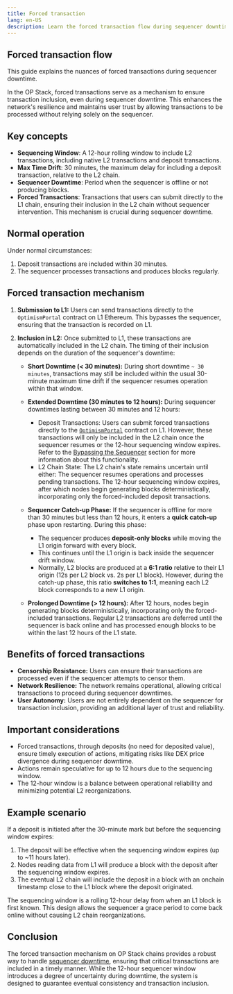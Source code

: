 ```yaml
---
title: Forced transaction
lang: en-US
description: Learn the forced transaction flow during sequencer downtime.
---
```



## Forced transaction flow

This guide explains the nuances of forced transactions during sequencer downtime.

In the OP Stack, forced transactions serve as a mechanism to ensure transaction inclusion, even during sequencer downtime.
This enhances the network's resilience and maintains user trust by allowing transactions to be processed without relying solely on the sequencer.

## Key concepts

*   **Sequencing Window**: A 12-hour rolling window to include L2 transactions, including native L2 transactions and deposit transactions.
*   **Max Time Drift**: 30 minutes, the maximum delay for including a deposit transaction, relative to the L2 chain.
*   **Sequencer Downtime**: Period when the sequencer is offline or not producing blocks.
*   **Forced Transactions**: Transactions that users can submit directly to the L1 chain, ensuring their inclusion in the L2 chain without sequencer intervention.
    This mechanism is crucial during sequencer downtime.

## Normal operation

Under normal circumstances:

1.  Deposit transactions are included within 30 minutes.
2.  The sequencer processes transactions and produces blocks regularly.

## Forced transaction mechanism

1.  **Submission to L1:**
    Users can send transactions directly to the `OptimismPortal` contract on L1 Ethereum. This bypasses the sequencer, ensuring that the transaction is recorded on L1.

2.  **Inclusion in L2:**
    Once submitted to L1, these transactions are automatically included in the L2 chain. The timing of their inclusion depends on the duration of the sequencer's downtime:

    *   **Short Downtime (< 30 minutes):**
        During short downtime `~ 30 minutes`, transactions may still be included within the usual 30-minute maximum time drift if the sequencer resumes operation within that window.

    *   **Extended Downtime (30 minutes to 12 hours):**
        During sequencer downtimes lasting between 30 minutes and 12 hours:

        *   Deposit Transactions: Users can submit forced transactions directly to the [`OptimismPortal`](https://github.com/ethereum-optimism/optimism/blob/111f3f3a3a2881899662e53e0f1b2f845b188a38/packages/contracts-bedrock/src/L1/OptimismPortal.sol#L209) contract on L1. However, these transactions will only be included in the L2 chain once the sequencer resumes or the 12-hour sequencing window expires.
            Refer to the [Bypassing the Sequencer](/stack/rollup/outages#bypassing-the-sequencer) section for more information about this functionality.
        *   L2 Chain State: The L2 chain's state remains uncertain until either:
            The sequencer resumes operations and processes pending transactions.
            The 12-hour sequencing window expires, after which nodes begin generating blocks deterministically, incorporating only the forced-included deposit transactions.
    
    *   **Sequencer Catch-up Phase:**
        If the sequencer is offline for more than 30 minutes but less than 12 hours, it enters a **quick catch-up** phase upon restarting. 
        During this phase:
        *   The sequencer produces **deposit-only blocks** while moving the L1 origin forward with every block.
        *   This continues until the L1 origin is back inside the sequencer drift window.
        *   Normally, L2 blocks are produced at a **6:1 ratio** relative to their L1 origin (12s per L2 block vs. 2s per L1 block). However, during the catch-up phase, this ratio **switches to 1:1**, meaning each L2 block corresponds to a new L1 origin.

    *   **Prolonged Downtime (> 12 hours):**
        After 12 hours, nodes begin generating blocks deterministically, incorporating only the forced-included transactions. Regular L2 transactions are deferred until the sequencer is back online and has processed enough blocks to be within the last 12 hours of the L1 state.

## Benefits of forced transactions

*   **Censorship Resistance:** Users can ensure their transactions are processed even if the sequencer attempts to censor them.
*   **Network Resilience:** The network remains operational, allowing critical transactions to proceed during sequencer downtimes.
*   **User Autonomy:** Users are not entirely dependent on the sequencer for transaction inclusion, providing an additional layer of trust and reliability.

## Important considerations

*   Forced transactions, through deposits (no need for deposited value), ensure timely execution of actions, mitigating risks like DEX price divergence during sequencer downtime.
*   Actions remain speculative for up to 12 hours due to the sequencing window.
*   The 12-hour window is a balance between operational reliability and minimizing potential L2 reorganizations.

## Example scenario

If a deposit is initiated after the 30-minute mark but before the sequencing window expires:

1.  The deposit will be effective when the sequencing window expires (up to \~11 hours later).
2.  Nodes reading data from L1 will produce a block with the deposit after the sequencing window expires.
3.  The eventual L2 chain will include the deposit in a block with an onchain timestamp close to the L1 block where the deposit originated.

<Callout type="info">
  The sequencing window is a rolling 12-hour delay from when an L1 block is
  first known. This design allows the sequencer a grace period to come back
  online without causing L2 chain reorganizations.
</Callout>

## Conclusion

The forced transaction mechanism on OP Stack chains provides a robust way to handle [sequencer downtime](/stack/rollup/outages#sequencer-downtime-outages), ensuring that critical transactions are included in a timely manner. 
While the 12-hour sequencer window introduces a degree of uncertainty during downtime, the system is designed to guarantee eventual consistency and transaction inclusion.
